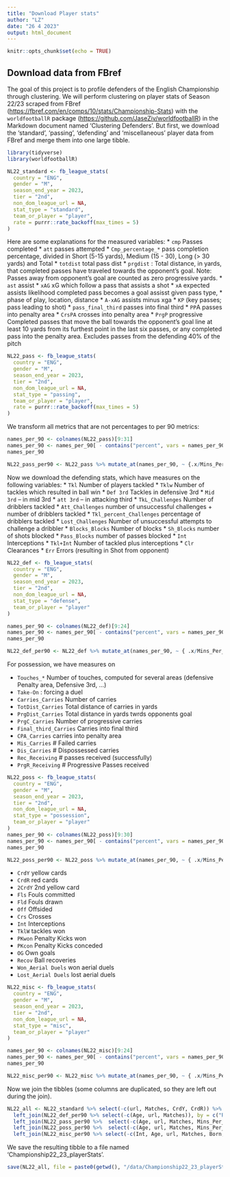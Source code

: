 ```yaml
---
title: "Download Player stats"
author: "LZ"
date: "26 4 2023"
output: html_document
---
```


```r
knitr::opts_chunk$set(echo = TRUE)
```
## Download data from FBref

The goal of this project is to profile defenders of the English Championship
through clustering. We will perform clustering on player stats of Season 22/23 scraped from 
FBref (<https://fbref.com/en/comps/10/stats/Championship-Stats>) with the `worldfootballR`
package (<https://github.com/JaseZiv/worldfootballR>) in the Markdown document named
'Clustering Defenders'. 
But first, we download the 'standard', 'passing', 'defending' and 'miscellaneous' player data 
from FBref and merge them into one large tibble.

```r
library(tidyverse)
library(worldfootballR)
```

```r
NL22_standard <- fb_league_stats(
  country = "ENG",
  gender = "M",
  season_end_year = 2023,
  tier = "2nd",
  non_dom_league_url = NA,
  stat_type = "standard",
  team_or_player = "player", 
  rate = purrr::rate_backoff(max_times = 5)
)
```

Here are some explanations for the measured variables: 
* `cmp` Passes completed
* `att` passes attempted
* `Cmp_percentage_*` pass completion percentage, 
 divided in Short (5-15 yards), Medium (15 - 30), Long (> 30 yards) and Total
* `totdist` total pass dist
* `prgdist` : Total distance, in yards, that completed
   passes have traveled towards the opponent's goal.
   Note: Passes away from opponent's goal are counted as zero progressive yards.
* `ast` assist
* `xAG` xG which follow a pass that assists a shot
* `xA` expected assists likelihood completed pass becomes a goal assisst given pass type,
* phase of play, location, distance
* `A-xAG` assists minus xga
* `KP` (key passes; pass leading to shot)
* `pass_final_third` passes into final third
* `PP`A passes into penalty area
* `CrsPA` crosses into penalty area
* `PrgP` progressive Completed passes that move the ball towards the opponent's
 goal line at least 10 yards from its furthest point in the last six passes,
 or any completed pass into the penalty area.
 Excludes passes from the defending 40% of the pitch

```r
NL22_pass <- fb_league_stats(
  country = "ENG",
  gender = "M",
  season_end_year = 2023,
  tier = "2nd",
  non_dom_league_url = NA,
  stat_type = "passing",
  team_or_player = "player",
  rate = purrr::rate_backoff(max_times = 5)
)

```

We transform all metrics that are not percentages to per 90 metrics:
```r
names_per_90 <- colnames(NL22_pass)[9:31]
names_per_90 <- names_per_90[ - contains("percent", vars = names_per_90)]
names_per_90

NL22_pass_per90 <- NL22_pass %>% mutate_at(names_per_90, ~ {.x/Mins_Per_90})
```

Now we download the defending stats, which have measures on the following variables:
* `Tkl` Number of players tackled
* `Tklw` Number of tackles which resulted in ball win
* `Def 3rd` Tackles in defensive 3rd
* `Mid 3rd` -- in mid 3rd
* `att 3rd` --  in attacking third
* `TkL_Challenges` Number of dribblers tackled
* `Att_Challenges` number of unsuccessful challenges + number of dribblers tackled
* `Tkl_percent_Challenges` percentage of dribblers tackled
* `Lost_Challenges` Number of unsuccessful attempts to challenge a dribbler
* `Blocks_Blocks`  Number of blocks
* `Sh_Blocks` number of shots blocked
* `Pass_Blocks` number of passes blocked
* `Int` Interceptions
* `Tkl+Int` Number of tackled plus interceptions
* `Clr` Clearances
* `Err` Errors (resulting in Shot from opponent)

```r
NL22_def <- fb_league_stats(
  country = "ENG",
  gender = "M",
  season_end_year = 2023,
  tier = "2nd",
  non_dom_league_url = NA,
  stat_type = "defense",
  team_or_player = "player"
)

names_per_90 <- colnames(NL22_def)[9:24]
names_per_90 <- names_per_90[ - contains("percent", vars = names_per_90)]
names_per_90

NL22_def_per90 <- NL22_def %>% mutate_at(names_per_90, ~ { .x/Mins_Per_90})
```

For possession, we have measures on

* `Touches_*` Number of touches, computed for several areas (defensive Penalty area, 
 Defensive 3rd, ...)
* `Take-On` : forcing a duel
* `Carries_Carries` Number of carries
* `TotDist_Carries` Total distance of carries in yards
* `PrgDist_Carries` Total distance in yards twrds opponents goal
* `PrgC_Carries` Number of progressive carries
* `Final_third_Carries` Carries into final third
* `CPA_Carries` carries into penalty area
* `Mis_Carries` # Failed carries
* `Dis_Carries` # Dispossessed carries
* `Rec_Receiving` # passes received (successfully)
* `PrgR_Receiving` # Progressive Passes received

```r

NL22_poss <- fb_league_stats(
  country = "ENG",
  gender = "M",
  season_end_year = 2023,
  tier = "2nd",
  non_dom_league_url = NA,
  stat_type = "possession",
  team_or_player = "player"
)
names_per_90 <- colnames(NL22_poss)[9:30]
names_per_90 <- names_per_90[ - contains("percent", vars = names_per_90)]
names_per_90

NL22_poss_per90 <- NL22_poss %>% mutate_at(names_per_90, ~ { .x/Mins_Per_90})
```


* `CrdY` yellow cards
* `CrdR` red cards
* `2CrdY` 2nd yellow card
* `Fls` Fouls committed
* `Fld` Fouls drawn
* `Off` Offsided
* `Crs` Crosses
* `Int` Interceptions
* `TklW` tackles won
* `PKwon` Penalty Kicks won
* `PKcon` Penalty Kicks conceded
* `OG` Own goals
* `Recov` Ball recoveries
* `Won_Aerial Duels` won aerial duels
* `Lost_Aerial Duels` lost aerial duels

```r
NL22_misc <- fb_league_stats(
  country = "ENG",
  gender = "M",
  season_end_year = 2023,
  tier = "2nd",
  non_dom_league_url = NA,
  stat_type = "misc",
  team_or_player = "player"
)

names_per_90 <- colnames(NL22_misc)[9:24]
names_per_90 <- names_per_90[ - contains("percent", vars = names_per_90)]
names_per_90

NL22_misc_per90 <- NL22_misc %>% mutate_at(names_per_90, ~ { .x/Mins_Per_90})

```
Now we join the tibbles (some columns are duplicated, so they are left out during the join).

```r
NL22_all <- NL22_standard %>% select(-c(url, Matches, CrdY, CrdR)) %>%
  left_join(NL22_def_per90 %>% select(-c(Age, url, Matches)), by = c("Rk", "Player", "Nation", "Pos", "Squad", "Born")) %>%
  left_join(NL22_pass_per90 %>%  select(-c(Age, url, Matches, Mins_Per_90, Ast)), by = c("Rk", "Player", "Nation", "Pos", "Squad", "Born")) %>%
  left_join(NL22_poss_per90 %>%  select(-c(Age, url, Matches, Mins_Per_90)), by = c("Rk", "Player", "Nation", "Pos", "Squad", "Born")) %>%
  left_join(NL22_misc_per90 %>% select(-c(Int, Age, url, Matches, Born, Mins_Per_90)), by = c("Rk", "Player", "Nation", "Pos", "Squad"))
```

We save the resulting tibble to a file named 'Championship22_23_playerStats'.
```r
save(NL22_all, file = paste0(getwd(), "/data/Championship22_23_playerStats.RData"))
```



